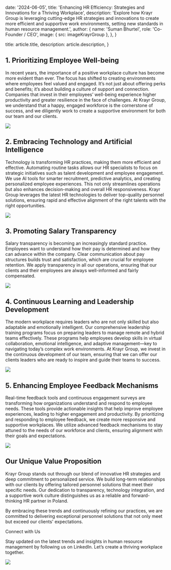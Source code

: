 
  date: '2024-06-05',
  title: 'Enhancing HR Efficiency: Strategies and Innovations for a Thriving Workplace',
  description:
    'Explore how Krayr Group is leveraging cutting-edge HR strategies and innovations to create more efficient and supportive work environments, setting new standards in human resource management.',
  author: {
    name: 'Suman Bhurtel',
    role: 'Co-Founder / CEO',
    image: { src: imageKrayrGroup },
  },
}

  title: article.title,
  description: article.description,
}

## 1. Prioritizing Employee Well-being

In recent years, the importance of a positive workplace culture has become more evident than ever. The focus has shifted to creating environments where employees feel valued and engaged. It’s not just about offering perks and benefits; it’s about building a culture of support and connection. Companies that invest in their employees’ well-being experience higher productivity and greater resilience in the face of challenges. At Krayr Group, we understand that a happy, engaged workforce is the cornerstone of success, and we diligently work to create a supportive environment for both our team and our clients.

![](./pilot.jpg)

## 2. Embracing Technology and Artificial Intelligence

Technology is transforming HR practices, making them more efficient and effective. Automating routine tasks allows our HR specialists to focus on strategic initiatives such as talent development and employee engagement. We use AI tools for smarter recruitment, predictive analytics, and creating personalized employee experiences. This not only streamlines operations but also enhances decision-making and overall HR responsiveness. Krayr Group leverages the latest HR technologies to deliver top-quality personnel solutions, ensuring rapid and effective alignment of the right talents with the right opportunities.

![](./laptop.jpg)

## 3. Promoting Salary Transparency

Salary transparency is becoming an increasingly standard practice. Employees want to understand how their pay is determined and how they can advance within the company. Clear communication about pay structures builds trust and satisfaction, which are crucial for employee retention. We apply transparency in all our operations, ensuring that our clients and their employees are always well-informed and fairly compensated.

![](./server.jpg)

## 4. Continuous Learning and Leadership Development

The modern workplace requires leaders who are not only skilled but also adaptable and emotionally intelligent. Our comprehensive leadership training programs focus on preparing leaders to manage remote and hybrid teams effectively. These programs help employees develop skills in virtual collaboration, emotional intelligence, and adaptive management—key to navigating today’s complex work environments. At Krayr Group, we invest in the continuous development of our team, ensuring that we can offer our clients leaders who are ready to inspire and guide their teams to success.

![](./server.jpg)

## 5. Enhancing Employee Feedback Mechanisms

Real-time feedback tools and continuous engagement surveys are transforming how organizations understand and respond to employee needs. These tools provide actionable insights that help improve employee experiences, leading to higher engagement and productivity. By prioritizing and responding to employee feedback, we create more responsive and supportive workplaces. We utilize advanced feedback mechanisms to stay attuned to the needs of our workforce and clients, ensuring alignment with their goals and expectations.

![](./pilot.jpg)

## Our Unique Value Proposition

Krayr Group stands out through our blend of innovative HR strategies and deep commitment to personalized service. We build long-term relationships with our clients by offering tailored personnel solutions that meet their specific needs. Our dedication to transparency, technology integration, and a supportive work culture distinguishes us as a reliable and forward-thinking HR partner in Poland.

By embracing these trends and continuously refining our practices, we are committed to delivering exceptional personnel solutions that not only meet but exceed our clients' expectations.

Connect with Us

Stay updated on the latest trends and insights in human resource management by following us on LinkedIn. Let’s create a thriving workplace together.

![](./laptop.jpg)
